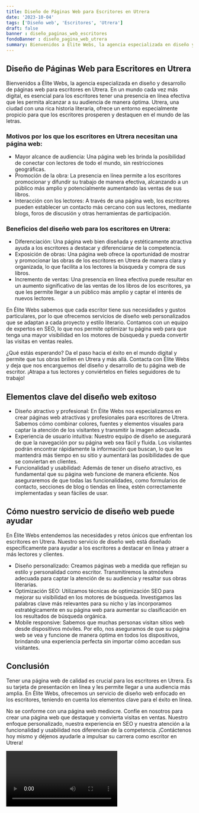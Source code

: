 ```yaml
---
title: Diseño de Páginas Web para Escritores en Utrera
date: '2023-10-04'
tags: ['Diseño web', 'Escritores', 'Utrera']
draft: false
banner : diseño_paginas_web_escritores
fondoBanner : diseño_pagina_web_utrera
summary: Bienvenidos a Élite Webs, la agencia especializada en diseño y desarrollo de páginas web para escritores en Utrera. En un mundo cada vez más digital, es esencial para los escritores tener una presencia en línea efectiva que les permita alcanzar a su audiencia de manera óptima. Utrera, una ciudad con una rica historia literaria, ofrece un entorno especialmente propicio para que los escritores prosperen y destaquen en el mundo de las letras.
---
```


## Diseño de Páginas Web para Escritores en Utrera

Bienvenidos a Élite Webs, la agencia especializada en diseño y desarrollo de páginas web para escritores en Utrera. En un mundo cada vez más digital, es esencial para los escritores tener una presencia en línea efectiva que les permita alcanzar a su audiencia de manera óptima. Utrera, una ciudad con una rica historia literaria, ofrece un entorno especialmente propicio para que los escritores prosperen y destaquen en el mundo de las letras.

### Motivos por los que los escritores en Utrera necesitan una página web:

- Mayor alcance de audiencia: Una página web les brinda la posibilidad de conectar con lectores de todo el mundo, sin restricciones geográficas.
- Promoción de la obra: La presencia en línea permite a los escritores promocionar y difundir su trabajo de manera efectiva, alcanzando a un público más amplio y potencialmente aumentando las ventas de sus libros.
- Interacción con los lectores: A través de una página web, los escritores pueden establecer un contacto más cercano con sus lectores, mediante blogs, foros de discusión y otras herramientas de participación.

### Beneficios del diseño web para los escritores en Utrera:

- Diferenciación: Una página web bien diseñada y estéticamente atractiva ayuda a los escritores a destacar y diferenciarse de la competencia.
- Exposición de obras: Una página web ofrece la oportunidad de mostrar y promocionar las obras de los escritores en Utrera de manera clara y organizada, lo que facilita a los lectores la búsqueda y compra de sus libros.
- Incremento de ventas: Una presencia en línea efectiva puede resultar en un aumento significativo de las ventas de los libros de los escritores, ya que les permite llegar a un público más amplio y captar el interés de nuevos lectores.

En Élite Webs sabemos que cada escritor tiene sus necesidades y gustos particulares, por lo que ofrecemos servicios de diseño web personalizados que se adaptan a cada proyecto y estilo literario. Contamos con un equipo de expertos en SEO, lo que nos permite optimizar tu página web para que tenga una mayor visibilidad en los motores de búsqueda y pueda convertir las visitas en ventas reales.

¿Qué estás esperando? Da el paso hacia el éxito en el mundo digital y permite que tus obras brillen en Utrera y más allá. Contacta con Élite Webs y deja que nos encarguemos del diseño y desarrollo de tu página web de escritor. ¡Atrapa a tus lectores y conviértelos en fieles seguidores de tu trabajo!

<GifSeo />

<Cta />

## Elementos clave del diseño web exitoso

- Diseño atractivo y profesional: En Élite Webs nos especializamos en crear páginas web atractivas y profesionales para escritores de Utrera. Sabemos cómo combinar colores, fuentes y elementos visuales para captar la atención de los visitantes y transmitir la imagen adecuada.
- Experiencia de usuario intuitiva: Nuestro equipo de diseño se asegurará de que la navegación por su página web sea fácil y fluida. Los visitantes podrán encontrar rápidamente la información que buscan, lo que les mantendrá más tiempo en su sitio y aumentará las posibilidades de que se conviertan en clientes.
- Funcionalidad y usabilidad: Además de tener un diseño atractivo, es fundamental que su página web funcione de manera eficiente. Nos aseguraremos de que todas las funcionalidades, como formularios de contacto, secciones de blog o tiendas en línea, estén correctamente implementadas y sean fáciles de usar.

## Cómo nuestro servicio de diseño web puede ayudar

En Élite Webs entendemos las necesidades y retos únicos que enfrentan los escritores en Utrera. Nuestro servicio de diseño web está diseñado específicamente para ayudar a los escritores a destacar en línea y atraer a más lectores y clientes.

- Diseño personalizado: Creamos páginas web a medida que reflejan su estilo y personalidad como escritor. Transmitiremos la atmósfera adecuada para captar la atención de su audiencia y resaltar sus obras literarias.
- Optimización SEO: Utilizamos técnicas de optimización SEO para mejorar su visibilidad en los motores de búsqueda. Investigamos las palabras clave más relevantes para su nicho y las incorporamos estratégicamente en su página web para aumentar su clasificación en los resultados de búsqueda orgánica.
- Mobile responsive: Sabemos que muchas personas visitan sitios web desde dispositivos móviles. Por ello, nos aseguramos de que su página web se vea y funcione de manera óptima en todos los dispositivos, brindando una experiencia perfecta sin importar cómo accedan sus visitantes.

## Conclusión

Tener una página web de calidad es crucial para los escritores en Utrera. Es su tarjeta de presentación en línea y les permite llegar a una audiencia más amplia. En Élite Webs, ofrecemos un servicio de diseño web enfocado en los escritores, teniendo en cuenta los elementos clave para el éxito en línea.

No se conforme con una página web mediocre. Confíe en nosotros para crear una página web que destaque y convierta visitas en ventas. Nuestro enfoque personalizado, nuestra experiencia en SEO y nuestra atención a la funcionalidad y usabilidad nos diferencian de la competencia. ¡Contáctenos hoy mismo y déjenos ayudarle a impulsar su carrera como escritor en Utrera!

<Video />

<CtaBot job='Escritores' city='Utrera'/>

<Gmaps query='Utrera+españa+maps' />
